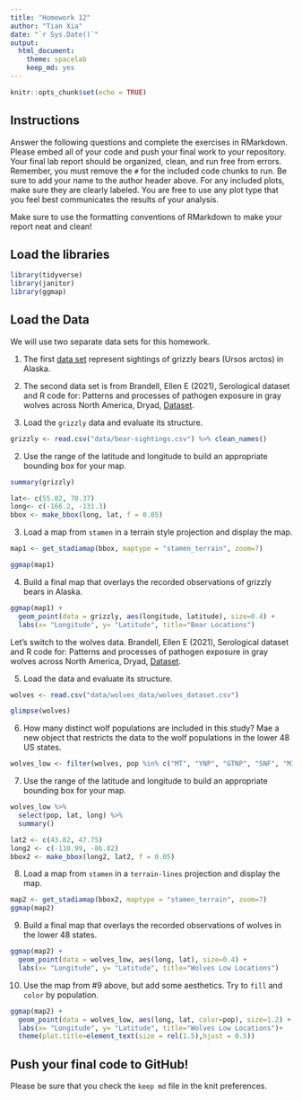 ```yaml
---
title: "Homework 12"
author: "Tian Xia"
date: "`r Sys.Date()`"
output:
  html_document: 
    theme: spacelab
    keep_md: yes
---
```


```r
knitr::opts_chunk$set(echo = TRUE)
```

## Instructions
Answer the following questions and complete the exercises in RMarkdown. Please embed all of your code and push your final work to your repository. Your final lab report should be organized, clean, and run free from errors. Remember, you must remove the `#` for the included code chunks to run. Be sure to add your name to the author header above. For any included plots, make sure they are clearly labeled. You are free to use any plot type that you feel best communicates the results of your analysis.  

Make sure to use the formatting conventions of RMarkdown to make your report neat and clean!  

## Load the libraries  
```r
library(tidyverse)
library(janitor)
library(ggmap)
``` 

## Load the Data
We will use two separate data sets for this homework.  

1. The first [data set](https://rcweb.dartmouth.edu/~f002d69/workshops/index_rspatial.html) represent sightings of grizzly bears (Ursos arctos) in Alaska.  

2. The second data set is from Brandell, Ellen E (2021), Serological dataset and R code for: Patterns and processes of pathogen exposure in gray wolves across North America, Dryad, [Dataset](https://doi.org/10.5061/dryad.5hqbzkh51).  

1. Load the `grizzly` data and evaluate its structure.  
```r
grizzly <- read.csv("data/bear-sightings.csv") %>% clean_names()
```

2. Use the range of the latitude and longitude to build an appropriate bounding box for your map.  
```r
summary(grizzly)
```

```r
lat<- c(55.02, 70.37)
long<- c(-166.2, -131.3)
bbox <- make_bbox(long, lat, f = 0.05)
```

3. Load a map from `stamen` in a terrain style projection and display the map.  
```r
map1 <- get_stadiamap(bbox, maptype = "stamen_terrain", zoom=7)
```

```r
ggmap(map1)
```

4. Build a final map that overlays the recorded observations of grizzly bears in Alaska.  
```r
ggmap(map1) + 
  geom_point(data = grizzly, aes(longitude, latitude), size=0.4) +
  labs(x= "Longitude", y= "Latitude", title="Bear Locations")
```

Let's switch to the wolves data. Brandell, Ellen E (2021), Serological dataset and R code for: Patterns and processes of pathogen exposure in gray wolves across North America, Dryad, [Dataset](https://doi.org/10.5061/dryad.5hqbzkh51).  

5. Load the data and evaluate its structure.  
```r
wolves <- read.csv("data/wolves_data/wolves_dataset.csv")
```

```r
glimpse(wolves)
```

6. How many distinct wolf populations are included in this study? Mae a new object that restricts the data to the wolf populations in the lower 48 US states.  
```r
wolves_low <- filter(wolves, pop %in% c("MT", "YNP", "GTNP", "SNF", "MI"))
```

7. Use the range of the latitude and longitude to build an appropriate bounding box for your map. 
```r
wolves_low %>% 
  select(pop, lat, long) %>% 
  summary()
```

```r
lat2 <- c(43.82, 47.75)
long2 <- c(-110.99, -86.82)
bbox2 <- make_bbox(long2, lat2, f = 0.05)
```

8.  Load a map from `stamen` in a `terrain-lines` projection and display the map.  
```r
map2 <- get_stadiamap(bbox2, maptype = "stamen_terrain", zoom=7)
ggmap(map2)
```

9. Build a final map that overlays the recorded observations of wolves in the lower 48 states.  
```r
ggmap(map2) + 
  geom_point(data = wolves_low, aes(long, lat), size=0.4) +
  labs(x= "Longitude", y= "Latitude", title="Wolves Low Locations")
```

10. Use the map from #9 above, but add some aesthetics. Try to `fill` and `color` by population.  
```r
ggmap(map2) + 
  geom_point(data = wolves_low, aes(long, lat, color=pop), size=1.2) +
  labs(x= "Longitude", y= "Latitude", title="Wolves Low Locations")+
  theme(plot.title=element_text(size = rel(1.5),hjust = 0.5))
```

## Push your final code to GitHub!
Please be sure that you check the `keep md` file in the knit preferences. 